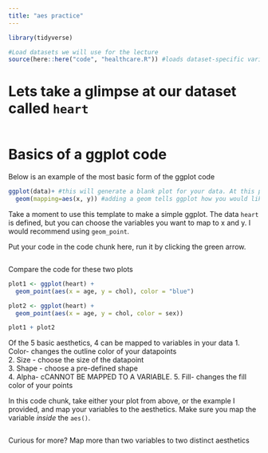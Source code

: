 ```yaml
---
title: "aes practice"
---
```


```r
library(tidyverse)
```

```r
#Load datasets we will use for the lecture
source(here::here("code", "healthcare.R")) #loads dataset-specific variables
```

# Lets take a glimpse at our dataset called `heart`
```r

```

# Basics of a ggplot code
Below is an example of the most basic form of the ggplot code
```r
ggplot(data)+ #this will generate a blank plot for your data. At this point, ggplot knows what to plot, but not how.
  geom(mapping=aes(x, y)) #adding a geom tells ggplot how you would like to map your data
```

Take a moment to use this template to make a simple ggplot. The data `heart` is defined, but you can choose the variables you want to map to x and y. I would recommend using `geom_point`.  
  
Put your code in the code chunk here, run it by clicking the green arrow.  
```r


```
  
Compare the code for these two plots
```r
plot1 <- ggplot(heart) +
  geom_point(aes(x = age, y = chol), color = "blue")

plot2 <- ggplot(heart) +
  geom_point(aes(x = age, y = chol, color = sex))

plot1 + plot2
```

Of the 5 basic aesthetics, 4 can be mapped to variables in your data
1. Color- changes the outline color of your datapoints  
2. Size - choose the size of the datapoint  
3. Shape - choose a pre-defined shape  
4. Alpha- cCANNOT BE MAPPED TO A VARIABLE. 
5. Fill- changes the fill color of your points  
  
In this code chunk, take either your plot from above, or the example I provided, and map your variables to the aesthetics. Make sure you map the variable *inside* the `aes()`. 
```r

```
  
Curious for more? Map more than two variables to two distinct aesthetics
```r

```


